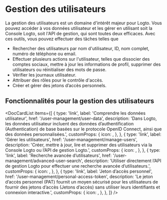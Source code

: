 
# Gestion des utilisateurs

La gestion des utilisateurs est un domaine d'intérêt majeur pour Logto. Vous pouvez accéder à vos données utilisateur et les gérer en utilisant soit la Console Logto, soit l'API de gestion, qui sont toutes deux efficaces. Avec ces outils, vous pouvez effectuer des tâches telles que

- Rechercher des utilisateurs par nom d'utilisateur, ID, nom complet, numéro de téléphone ou email.
- Effectuer plusieurs actions sur l'utilisateur, telles que dissocier des comptes sociaux, mettre à jour les informations de profil, supprimer des utilisateurs ou réinitialiser des mots de passe.
- Vérifier les journaux utilisateur.
- Attribuer des rôles pour le contrôle d'accès.
- Créer et gérer des jetons d’accès personnels.

## Fonctionnalités pour la gestion des utilisateurs

<DocCardList
  items={[
    {
      type: 'link',
      label: 'Comprendre les données utilisateur',
      href: '/user-management/user-data',
      description:
        'Dans Logto, les données utilisateur incluent des données d’authentification (Authentication) de base basées sur le protocole OpenID Connect, ainsi que des données personnalisées.',
      customProps: {
        icon: <DatabaseIcon />,
      },
    },
    {
      type: 'link',
      label: 'Gérer les utilisateurs',
      href: '/user-management/manage-users',
      description:
        'Créer, mettre à jour, lire et supprimer des utilisateurs via la Console Logto ou l’API de gestion Logto.',
      customProps: {
        icon: <GearIcon />,
      },
    },
    {
      type: 'link',
      label: 'Recherche avancée d’utilisateurs',
      href: '/user-management/advanced-user-search',
      description:
        'Utiliser directement l’API de gestion Logto pour effectuer une recherche avancée d’utilisateurs.',
      customProps: {
        icon: <SearchIcon />,
      },
    },
    {
      type: 'link',
      label: 'Jeton d’accès personnel',
      href: '/user-management/personal-access-token',
      description:
        'Le jeton d’accès personnel (PAT) fournit un moyen sécurisé pour les utilisateurs de fournir des jetons d’accès (Jetons d’accès) sans utiliser leurs identifiants et connexion interactive.',
      customProps: {
        icon: <KeyIcon />,
      },
    },
  ]}
/>
